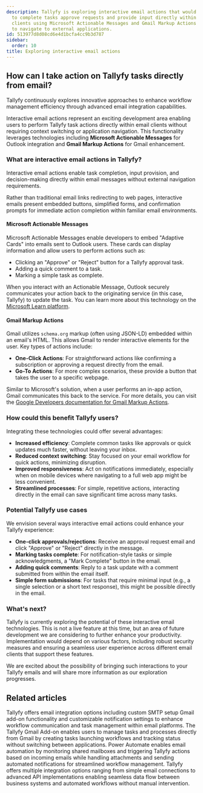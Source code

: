 ```yaml
---
description: Tallyfy is exploring interactive email actions that would allow users
  to complete tasks approve requests and provide input directly within their email
  clients using Microsoft Actionable Messages and Gmail Markup Actions without needing
  to navigate to external applications.
id: 513977d8d08cd6e4d1bcfa4cc9b3d787
sidebar:
  order: 10
title: Exploring interactive email actions
---
```


## How can I take action on Tallyfy tasks directly from email?

Tallyfy continuously explores innovative approaches to enhance workflow management efficiency through advanced email integration capabilities.

Interactive email actions represent an exciting development area enabling users to perform Tallyfy task actions directly within email clients without requiring context switching or application navigation. This functionality leverages technologies including **Microsoft Actionable Messages** for Outlook integration and **Gmail Markup Actions** for Gmail enhancement.

### What are interactive email actions in Tallyfy?

Interactive email actions enable task completion, input provision, and decision-making directly within email messages without external navigation requirements.

Rather than traditional email links redirecting to web pages, interactive emails present embedded buttons, simplified forms, and confirmation prompts for immediate action completion within familiar email environments.

#### Microsoft Actionable Messages

Microsoft Actionable Messages enable developers to embed "Adaptive Cards" into emails sent to Outlook users. These cards can display information and allow users to perform actions such as:
*   Clicking an "Approve" or "Reject" button for a Tallyfy approval task.
*   Adding a quick comment to a task.
*   Marking a simple task as complete.

When you interact with an Actionable Message, Outlook securely communicates your action back to the originating service (in this case, Tallyfy) to update the task. You can learn more about this technology on the [Microsoft Learn platform](https://learn.microsoft.com/en-us/outlook/actionable-messages/).

#### Gmail Markup Actions

Gmail utilizes `schema.org` markup (often using JSON-LD) embedded within an email's HTML. This allows Gmail to render interactive elements for the user. Key types of actions include:
*   **One-Click Actions**: For straightforward actions like confirming a subscription or approving a request directly from the email.
*   **Go-To Actions**: For more complex scenarios, these provide a button that takes the user to a specific webpage.

Similar to Microsoft's solution, when a user performs an in-app action, Gmail communicates this back to the service. For more details, you can visit the [Google Developers documentation for Gmail Markup Actions](https://developers.google.com/workspace/gmail/markup/actions/actions-overview).

### How could this benefit Tallyfy users?

Integrating these technologies could offer several advantages:

*   **Increased efficiency**: Complete common tasks like approvals or quick updates much faster, without leaving your inbox.
*   **Reduced context switching**: Stay focused on your email workflow for quick actions, minimizing disruption.
*   **Improved responsiveness**: Act on notifications immediately, especially when on mobile devices where navigating to a full web app might be less convenient.
*   **Streamlined processes**: For simple, repetitive actions, interacting directly in the email can save significant time across many tasks.

### Potential Tallyfy use cases

We envision several ways interactive email actions could enhance your Tallyfy experience:

*   **One-click approvals/rejections**: Receive an approval request email and click "Approve" or "Reject" directly in the message.
*   **Marking tasks complete**: For notification-style tasks or simple acknowledgments, a "Mark Complete" button in the email.
*   **Adding quick comments**: Reply to a task update with a comment submitted from within the email itself.
*   **Simple form submissions**: For tasks that require minimal input (e.g., a single selection or a short text response), this might be possible directly in the email.

### What's next?

Tallyfy is currently exploring the potential of these interactive email technologies. This is not a live feature at this time, but an area of future development we are considering to further enhance your productivity. Implementation would depend on various factors, including robust security measures and ensuring a seamless user experience across different email clients that support these features.

We are excited about the possibility of bringing such interactions to your Tallyfy emails and will share more information as our exploration progresses.


## Related articles
<CardGrid>
<LinkTitleCard header="<b>Integrations > Email and SMTP</b>" href="/products/pro/integrations/email/" > Tallyfy offers email integration options including custom SMTP setup Gmail add-on functionality and customizable notification settings to enhance workflow communication and task management within email platforms. </LinkTitleCard>
<LinkTitleCard header="<b>Email > Gmail add-on</b>" href="/products/pro/integrations/email/how-can-i-manage-my-tasks-with-tallyfys-gmail-add-on/" > The Tallyfy Gmail Add-on enables users to manage tasks and processes directly from Gmail by creating tasks launching workflows and tracking status without switching between applications. </LinkTitleCard>
<LinkTitleCard header="<b>Power Automate > Working with email automation in Power Automate</b>" href="/products/pro/integrations/middleware/power-automate/working-with-email-automation-in-power-automate/" > Power Automate enables email automation by monitoring shared mailboxes and triggering Tallyfy actions based on incoming emails while handling attachments and sending automated notifications for streamlined workflow management. </LinkTitleCard>
<LinkTitleCard header="<b>Pro > Integrations</b>" href="/products/pro/integrations/" > Tallyfy offers multiple integration options ranging from simple email connections to advanced API implementations enabling seamless data flow between business systems and automated workflows without manual intervention. </LinkTitleCard>
</CardGrid>